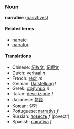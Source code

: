 ===Noun===
'''narrative''' ([[narratives]])

====Related terms====
*[[narrate]]
*[[narrator]]

====Translations====
*Chinese: [[記敘文]], [[记叙文]]
*Dutch: [[verhaal]] ''n''
*French: [[récit]] ''m''
*German: [[Darstellung]] ''f''
*Greek: [[αφήγημα]] ''n''
*Italian: [[descrizione]] ''f''
*Japanese: [[物語]]
*Korean: [[설화]]
*Portuguese: [[narrativa]] ''f''
*Russian: [[повесть]] ''f'' (povect')
*Spanish: [[narrativa]] ''f''